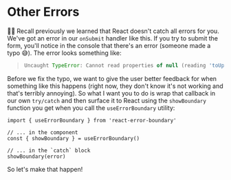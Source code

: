 # Other Errors

<EpicVideo url="https://www.epicreact.dev/workshops/react-fundamentals/other-errors" />

👨‍💼 Recall previously we learned that React doesn't catch all errors for you.
We've got an error in our `onSubmit` handler like this. If you try to submit the
form, you'll notice in the console that there's an error (someone made a typo
😅). The error looks something like:

> ```javascript
> Uncaught TypeError: Cannot read properties of null (reading 'toUpperCase')
> ```

Before we fix the typo, we want to give the user better feedback for when
something like this happens (right now, they don't know it's not working and
that's terribly annoying). So what I want you to do is wrap that callback in our
own `try/catch` and then surface it to React using the `showBoundary` function
you get when you call the `useErrorBoundary` utility:

```tsx
import { useErrorBoundary } from 'react-error-boundary'

// ... in the component
const { showBoundary } = useErrorBoundary()

// ... in the `catch` block
showBoundary(error)
```

So let's make that happen!
